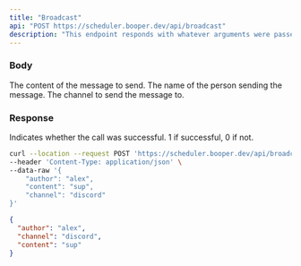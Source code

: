 ```yaml
---
title: "Broadcast"
api: "POST https://scheduler.booper.dev/api/broadcast"
description: "This endpoint responds with whatever arguments were passed in"
---
```


### Body

<ParamField body="content" type="string">
  The content of the message to send.
</ParamField>

<ParamField body="author" type="string">
  The name of the person sending the message.
</ParamField>

<ParamField body="channel" type="string">
  The channel to send the message to.
</ParamField>

### Response

<ResponseField name="success" type="number">
  Indicates whether the call was successful. 1 if successful, 0 if not.
</ResponseField>

<RequestExample>

```bash Example Request
curl --location --request POST 'https://scheduler.booper.dev/api/broadcast' \
--header 'Content-Type: application/json' \
--data-raw '{
    "author": "alex",
    "content": "sup",
    "channel": "discord"
}'
```

</RequestExample>

<ResponseExample>

```json Response
{
  "author": "alex",
  "channel": "discord",
  "content": "sup"
}
```

</ResponseExample>
